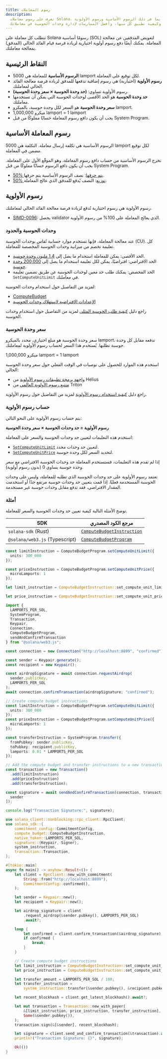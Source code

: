 ```yaml
---
title: رسوم المعاملات
description:
  تعرف على رسوم معاملات Solana، بما في ذلك الرسوم الأساسية ورسوم الأولوية،
  وكيفية تطبيق كل منها، وأفضل الممارسات لإدارة وحدات الحوسبة في معاملاتك.
---
```


تتطلب كل معاملة على Solana رسومًا أساسية (SOL) لتعويض المدققين عن معالجة
المعاملة. يمكنك أيضًا دفع رسوم أولوية اختيارية لزيادة فرصة قيام القائد الحالي
(المدقق) بمعالجة معاملتك.

## النقاط الرئيسية

- **الرسوم الأساسية** للمعاملة هي 5000 lamport لكل توقيع على المعاملة.
- **رسوم الأولوية** (اختيارية) هي رسوم إضافية تدفعها للمدقق لزيادة فرصة معالجة
  القائد الحالي لمعاملتك.
- رسوم الأولوية تساوي: **(حد وحدة الحوسبة × سعر وحدة الحوسبة)**.
- **حد وحدة الحوسبة** هو الحد الأقصى لوحدات الحوسبة التي يمكن أن تستخدمها
  معاملتك.
- **سعر وحدة الحوسبة** هو السعر لكل وحدة حوسبة، بالميكرو lamport.
- 1,000,000 ميكرو lamport = 1 lamport
- يجب أن يكون دافع رسوم المعاملة حسابًا مملوكًا من قبل System Program.

## رسوم المعاملة الأساسية

الرسوم الأساسية هي تكلفة إرسال معاملة. التكلفة هي 5000 lamport لكل توقيع مضمن في
المعاملة.

تخرج الرسوم الأساسية من حساب دافع رسوم المعاملة، وهو الموقّع الأول على المعاملة.
يجب أن يكون دافع الرسوم حسابًا مملوكًا من قبل System Program.

- [50% يتم حرقها](https://github.com/anza-xyz/agave/blob/v2.1.13/sdk/fee-calculator/src/lib.rs#L70):
  نصف الرسوم الأساسية يتم حرقها.
- [50% توزيع](https://github.com/anza-xyz/agave/blob/e621336acad4f5d6e5b860eaa1b074b01c99253c/runtime/src/bank/fee_distribution.rs#L58-L62):
  النصف يُدفع للمدقق الذي عالج المعاملة.

## رسوم الأولوية

رسوم الأولوية هي رسوم اختيارية تُدفع لزيادة فرصة معالجة القائد الحالي لمعاملتك.

- [SIMD-0096](https://github.com/solana-foundation/solana-improvement-documents/blob/main/proposals/0096-reward-collected-priority-fee-in-entirety.md):
  يحصل validator الذي يعالج المعاملة على 100% من رسوم الأولوية.

### وحدات الحوسبة والحدود

عند معالجة المعاملة، فإنها تستخدم موارد حسابية تُقاس بوحدات الحوسبة (CU). كل
تعليمة تخصم من ميزانية وحدات الحوسبة المخصصة للمعاملة.

- الحد الأقصى: يمكن للمعاملة استخدام ما يصل إلى
  [1.4 مليون وحدة حوسبة](https://github.com/anza-xyz/agave/blob/v2.1.13/compute-budget/src/compute_budget_limits.rs#L14).
- الحد الافتراضي: افتراضيًا، يمكن لكل تعليمة استخدام ما يصل إلى
  [200,000 وحدة حوسبة](https://github.com/anza-xyz/agave/blob/v2.1.13/compute-budget/src/compute_budget_limits.rs#L10).
- الحد المخصص: يمكنك طلب حد معين لوحدات الحوسبة عن طريق تضمين تعليمة
  `SetComputeUnitLimit` في معاملتك.

لمزيد من التفاصيل حول استخدام وحدات الحوسبة:

- [ComputeBudget](https://github.com/anza-xyz/agave/blob/v2.1.13/compute-budget/src/compute_budget.rs#L22-L130)
- [الإعدادات الافتراضية لاستهلاك وحدات الحوسبة](https://github.com/anza-xyz/agave/blob/v2.1.13/compute-budget/src/compute_budget.rs#L149-L197)

راجع دليل
[كيفية طلب الحوسبة المثلى](/developers/guides/advanced/how-to-request-optimal-compute)
لمزيد من التفاصيل حول استخدام وحدات الحوسبة.

### سعر وحدة الحوسبة

سعر وحدة الحوسبة هو مبلغ اختياري، محدد بالميكرو lamport، تدفعه مقابل كل وحدة
حوسبة تطلبها. يُستخدم هذا السعر لحساب رسوم الأولوية لمعاملتك.

<Callout>1,000,000 ميكرو lamport = 1 lamport</Callout>

استخدم هذه الموارد للحصول على توصيات في الوقت الفعلي حول سعر وحدة الحوسبة
الحالي:

- [واجهة برمجة تطبيقات رسوم الأولوية](https://docs.helius.dev/solana-apis/priority-fee-api)
  من Helius
- [متتبع رسوم الأولوية العالمي](https://triton.one/solana-prioritization-fees/)
  من Triton

راجع دليل
[كيفية استخدام رسوم الأولوية](/developers/guides/advanced/how-to-use-priority-fees)
لمزيد من التفاصيل حول رسوم الأولوية.

### حساب رسوم الأولوية

يتم حساب رسوم الأولوية على النحو التالي:

**رسوم الأولوية = حد وحدات الحوسبة × سعر وحدة الحوسبة**

استخدم هذه التعليمات لتعيين حد وحدات الحوسبة والسعر على المعاملة:

- [`SetComputeUnitLimit`](https://github.com/anza-xyz/agave/blob/v2.1.13/sdk/src/compute_budget.rs#L42-L44)
  لتعيين حد وحدات محدد.
- [`SetComputeUnitPrice`](https://github.com/anza-xyz/agave/blob/v2.1.13/sdk/src/compute_budget.rs#L48-L50)
  لتحديد السعر لكل وحدة حوسبة.

<Callout>

إذا لم تقدم هذه التعليمات، فستستخدم المعاملة حد وحدات الحوسبة الافتراضي مع سعر
وحدة حوسبة يساوي 0 (بدون رسوم أولوية).

تعتمد رسوم الأولوية على حد وحدات الحوسبة الذي تطلبه للمعاملة، وليس على وحدات
الحوسبة المستخدمة فعليًا. إذا قمت بتعيين حد وحدات حوسبة مرتفع جدًا أو استخدمت
المقدار الافتراضي، فقد تدفع مقابل وحدات حوسبة غير مستخدمة.

</Callout>

### أمثلة

توضح الأمثلة التالية كيفية تعيين حد وحدات الحوسبة والسعر للمعاملة.

| SDK                            | مرجع الكود المصدري                                                                                                             |
| ------------------------------ | ------------------------------------------------------------------------------------------------------------------------------ |
| `solana-sdk` (Rust)            | [`ComputeBudgetInstruction`](https://github.com/anza-xyz/agave/blob/v2.1.13/sdk/src/compute_budget.rs#L17-L31)                 |
| `@solana/web3.js` (Typescript) | [`ComputeBudgetProgram`](https://github.com/solana-foundation/solana-web3.js/blob/v1.98.0/src/programs/compute-budget.ts#L218) |

<CodeTabs storage="compute-budget">

```ts !! title="Typescript"
const limitInstruction = ComputeBudgetProgram.setComputeUnitLimit({
  units: 300_000
});

const priceInstruction = ComputeBudgetProgram.setComputeUnitPrice({
  microLamports: 1
});
```

```rust !! title="Rust"
let limit_instruction = ComputeBudgetInstruction::set_compute_unit_limit(300_000);

let price_instruction = ComputeBudgetInstruction::set_compute_unit_price(1);
```

</CodeTabs>

<CodeTabs storage="compute-budget" flags="r">

```ts !! title="Typescript"
import {
  LAMPORTS_PER_SOL,
  SystemProgram,
  Transaction,
  Keypair,
  Connection,
  ComputeBudgetProgram,
  sendAndConfirmTransaction
} from "@solana/web3.js";

const connection = new Connection("http://localhost:8899", "confirmed");

const sender = Keypair.generate();
const recipient = new Keypair();

const airdropSignature = await connection.requestAirdrop(
  sender.publicKey,
  LAMPORTS_PER_SOL
);
await connection.confirmTransaction(airdropSignature, "confirmed");

// Create compute budget instructions
const limitInstruction = ComputeBudgetProgram.setComputeUnitLimit({
  units: 300_000
});
const priceInstruction = ComputeBudgetProgram.setComputeUnitPrice({
  microLamports: 1
});

const transferInstruction = SystemProgram.transfer({
  fromPubkey: sender.publicKey,
  toPubkey: recipient.publicKey,
  lamports: 0.01 * LAMPORTS_PER_SOL
});

// Add the compute budget and transfer instructions to a new transaction
const transaction = new Transaction()
  .add(limitInstruction)
  .add(priceInstruction)
  .add(transferInstruction);

const signature = await sendAndConfirmTransaction(connection, transaction, [
  sender
]);

console.log("Transaction Signature:", signature);
```

```rust !! title="Rust"
use solana_client::nonblocking::rpc_client::RpcClient;
use solana_sdk::{
    commitment_config::CommitmentConfig,
    compute_budget::ComputeBudgetInstruction,
    native_token::LAMPORTS_PER_SOL,
    signature::{Keypair, Signer},
    system_instruction,
    transaction::Transaction,
};

#[tokio::main]
async fn main() -> anyhow::Result<()> {
    let client = RpcClient::new_with_commitment(
        String::from("http://localhost:8899"),
        CommitmentConfig::confirmed(),
    );

    let sender = Keypair::new();
    let recipient = Keypair::new();

    let airdrop_signature = client
        .request_airdrop(&sender.pubkey(), LAMPORTS_PER_SOL)
        .await?;

    loop {
        let confirmed = client.confirm_transaction(&airdrop_signature).await?;
        if confirmed {
            break;
        }
    }

    // Create compute budget instructions
    let limit_instruction = ComputeBudgetInstruction::set_compute_unit_limit(300_000);
    let price_instruction = ComputeBudgetInstruction::set_compute_unit_price(1);

    let transfer_amount = LAMPORTS_PER_SOL / 100;
    let transfer_instruction =
        system_instruction::transfer(&sender.pubkey(), &recipient.pubkey(), transfer_amount);

    let recent_blockhash = client.get_latest_blockhash().await?;

    let mut transaction = Transaction::new_with_payer(
        &[limit_instruction, price_instruction, transfer_instruction],
        Some(&sender.pubkey()),
    );
    transaction.sign(&[&sender], recent_blockhash);

    let signature = client.send_and_confirm_transaction(&transaction).await?;
    println!("Transaction Signature: {}", signature);

    Ok(())
}
```

</CodeTabs>
